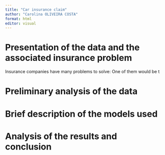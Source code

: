 ```yaml
---
title: "Car insurance claim"
author: "Carolina OLIVEIRA COSTA"
format: html
editor: visual
---
```


# Presentation of the data and the associated insurance problem

Insurance companies have many problems to solve: One of them would be t

# Preliminary analysis of the data

# Brief description of the models used

# Analysis of the results and conclusion
